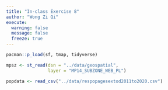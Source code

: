 ```yaml
---
title: "In-class Exercise 8"
author: "Wong Zi Qi"
execute:
  warning: false
  message: false
  freeze: true
---
```


```r
pacman::p_load(sf, tmap, tidyverse)
```

```r
mpsz <- st_read(dsn = "../data/geospatial", 
                layer = "MP14_SUBZONE_WEB_PL")
```

```r
popdata <- read_csv("../data/respopagesextod2011to2020.csv")
```
